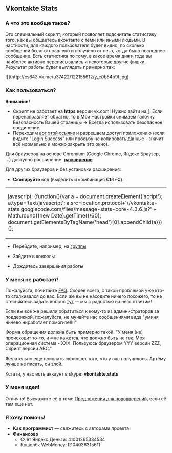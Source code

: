 == Vkontakte Stats ==


=== А что это вообще такое? ===

Это специальный скрипт, который позволяет подсчитать статистику того, как вы общаетесь вконтакте с теми или иными людьми. В частности, для каждого пользователя будет видно, по сколько сообщений было отправлено и получено от него, когда было последнее сообщение. Есть статистика по тому, в какое время дня и года вы наиболее активно переписывались и некоторые другие фишки. Результат работы будет выглядеть примерно так: 

![](http://cs843.vk.me/u37422/122155612/y_e0b54b9f.jpg)

=== Как пользоваться? ===

'''Внимание!'''

* Скрипт не работает на '''https''' версии vk.com! Нужно зайти на [http://vk.com]! Если перенаправляет обратно, то в Мои Настройки снимаем галочку Безопасность Вашей страницы -> Всегда использовать безопасное соединение.
* Переходим [http://oauth.vk.com/authorize?client_id=2045168&scope=6144&redirect_uri=http://oauth.vk.com/blank.html&display=popup&response_type=token|по вот этой ссылке] и разрешаем доступ приложению (если видите "Login Success" или просьбу не копировать данные - значит всё нормально и можно закрыть это окно). 

Для браузеров на основе Chromium (Google Chrome, Яндекс Браузер, ...) доступно расширение. '''[https://chrome.google.com/webstore/detail/vkontakte-stats/ddhabjcagfbajoienelficconoekfmae|Установить расширение]'''

Для других браузеров и без установки расширения:

* '''Скопируйте''' код (выделить и комбинация '''Ctrl+C'''): 

{|
|-
|javascript: (function(){var a = document.createElement('script'); a.type='text/javascript'; a.src=location.protocol+'//vkontakte-stats.googlecode.com/files/message-stats-core-4.3.6.js?' + Math.round((new Date).getTime()/60); document.getElementsByTagName('head')[0].appendChild(a)})();
|} 
* Перейдите, например, на [http://vk.com/vkstats|страницу группы] 

* Зайдите в консоль:

{{Hider|Firefox
1) Нажимаете сочетание '''Ctrl+Shift+K''' (Cmd+Alt+K для Mac OS)
2) В строчку с символом ">" в начало вставляете скрипт ('''Ctrl+V''')
3) Жмёте '''Enter'''
}}
{{Hider|Chrome
1) Нажимаете сочетание '''Ctrl+Shift+J''' (Cmd+Alt+J для Mac OS)
2) В строчку с символом ">" в начало вставляете скрипт ('''Ctrl+V''')
3) Жмёте '''Enter'''
}}
{{Hider|Opera
1) Нажимаете сочетание '''Ctrl+Shift+I'''
2) Переходим в открыышихся инструментах  на вкладку "Консоль"
3) В строчку с символом ">>>" в начало вставляете скрипт ('''Ctrl+V''')
4) Жмёте '''Enter''' (или Ctrl+Enter, если Enter не сработал)
}}

* Дождитесь завершения работы  

===У меня не работает! ===
Пожалуйста, почитайте [[http://vk.com/topic21792535_23744733|FAQ]]. Скорее всего, с такой проблемой уже кто-то сталкивался до вас. Если же вы не находите ничего похожего, то не стесняйтесь задать вопрос [[topic21792535_23668676|тут]] -- мы с радостью на него ответим! 

Если вы всё же решили обратиться к кому-то из администраторов за поддержкой, пожалуйста, не мучайте нас сообщениями вида "уминя ничево ниработает помогите!!!!" 

Форма обращения должна быть примерно такой: "У меня (не) происходит то-то, и мне кажется, что должно быть не так. Моя операционная система - ХХХ. Пользуюсь браузером YYY версии ZZZ, Скрипт версии ABC." 

Желательно еще прислать скриншот того, что у вас получилось. 
Артёму лучше не писать, он злой. 

Кстати, у нас есть аккаунт в skype: '''vkontakte.stats''' 

===У меня идея! ===
Отлично! Выскажите её в теме [[http://vk.com/topic21792535_23668678|Предложения для нововведений]], если её там ещё нет. 

===Я хочу помочь! ===
* '''Как программист''' — свяжитесь с авторами проекта.
* '''Финансово'''
** Счёт Яндекс.Деньги: 41001265334534
** Кошелёк WebMoney: R104036315611
